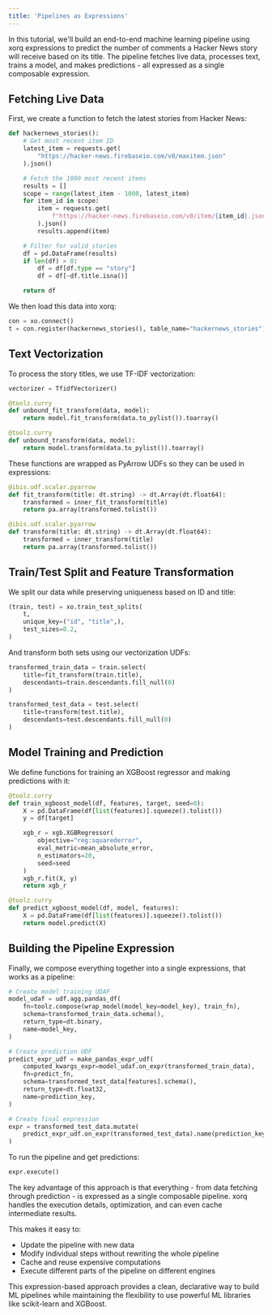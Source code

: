```yaml
---
title: 'Pipelines as Expressions'
---
```


In this tutorial, we'll build an end-to-end machine learning pipeline using xorq expressions to predict the number of comments a Hacker News story will receive based on its title. The pipeline fetches live data, processes text, trains a model, and makes predictions - all expressed as a single composable expression.

## Fetching Live Data

First, we create a function to fetch the latest stories from Hacker News:

```python
def hackernews_stories():
    # Get most recent item ID
    latest_item = requests.get(
        "https://hacker-news.firebaseio.com/v0/maxitem.json"
    ).json()

    # Fetch the 1000 most recent items
    results = []
    scope = range(latest_item - 1000, latest_item)
    for item_id in scope:
        item = requests.get(
            f"https://hacker-news.firebaseio.com/v0/item/{item_id}.json"
        ).json()
        results.append(item)

    # Filter for valid stories
    df = pd.DataFrame(results)
    if len(df) > 0:
        df = df[df.type == "story"]
        df = df[~df.title.isna()]

    return df
```

We then load this data into xorq:

```python
con = xo.connect()
t = con.register(hackernews_stories(), table_name="hackernews_stories")
```

## Text Vectorization

To process the story titles, we use TF-IDF vectorization:

```python
vectorizer = TfidfVectorizer()

@toolz.curry
def unbound_fit_transform(data, model):
    return model.fit_transform(data.to_pylist()).toarray()

@toolz.curry
def unbound_transform(data, model):
    return model.transform(data.to_pylist()).toarray()
```

These functions are wrapped as PyArrow UDFs so they can be used in expressions:

```python
@ibis.udf.scalar.pyarrow
def fit_transform(title: dt.string) -> dt.Array(dt.float64):
    transformed = inner_fit_transform(title)
    return pa.array(transformed.tolist())

@ibis.udf.scalar.pyarrow
def transform(title: dt.string) -> dt.Array(dt.float64):
    transformed = inner_transform(title)
    return pa.array(transformed.tolist())
```

## Train/Test Split and Feature Transformation

We split our data while preserving uniqueness based on ID and title:

```python
(train, test) = xo.train_test_splits(
    t,
    unique_key=("id", "title",),
    test_sizes=0.2,
)
```

And transform both sets using our vectorization UDFs:

```python
transformed_train_data = train.select(
    title=fit_transform(train.title),
    descendants=train.descendants.fill_null(0)
)

transformed_test_data = test.select(
    title=transform(test.title),
    descendants=test.descendants.fill_null(0)
)
```

## Model Training and Prediction

We define functions for training an XGBoost regressor and making predictions with it:

```python
@toolz.curry
def train_xgboost_model(df, features, target, seed=0):
    X = pd.DataFrame(df[list(features)].squeeze().tolist())
    y = df[target]

    xgb_r = xgb.XGBRegressor(
        objective="reg:squarederror",
        eval_metric=mean_absolute_error,
        n_estimators=20,
        seed=seed
    )
    xgb_r.fit(X, y)
    return xgb_r

@toolz.curry
def predict_xgboost_model(df, model, features):
    X = pd.DataFrame(df[list(features)].squeeze().tolist())
    return model.predict(X)
```

## Building the Pipeline Expression

Finally, we compose everything together into a single expressions, that works as a pipeline:

```python
# Create model training UDAF
model_udaf = udf.agg.pandas_df(
    fn=toolz.compose(wrap_model(model_key=model_key), train_fn),
    schema=transformed_train_data.schema(),
    return_type=dt.binary,
    name=model_key,
)

# Create prediction UDF
predict_expr_udf = make_pandas_expr_udf(
    computed_kwargs_expr=model_udaf.on_expr(transformed_train_data),
    fn=predict_fn,
    schema=transformed_test_data[features].schema(),
    return_type=dt.float32,
    name=prediction_key,
)

# Create final expression
expr = transformed_test_data.mutate(
    predict_expr_udf.on_expr(transformed_test_data).name(prediction_key)
)
```

To run the pipeline and get predictions:

```python
expr.execute()
```

The key advantage of this approach is that everything - from data fetching through prediction - is expressed as a single composable pipeline. xorq handles the execution details, optimization, and can even cache intermediate results.

This makes it easy to:
- Update the pipeline with new data
- Modify individual steps without rewriting the whole pipeline
- Cache and reuse expensive computations
- Execute different parts of the pipeline on different engines

This expression-based approach provides a clean, declarative way to build ML pipelines while maintaining the flexibility to use powerful ML libraries like scikit-learn and XGBoost.